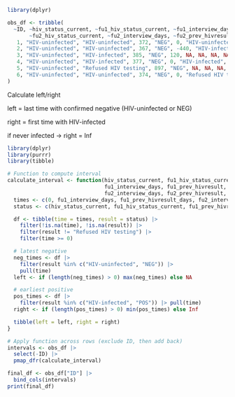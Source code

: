 ```r
library(dplyr)

obs_df <- tribble(
  ~ID, ~hiv_status_current, ~fu1_hiv_status_current, ~fu1_interview_days, ~fu1_prev_hivresult, ~fu1_prev_hivresult_days,
       ~fu2_hiv_status_current, ~fu2_interview_days, ~fu2_prev_hivresult, ~fu2_prev_hivresult_days,
   1, "HIV-uninfected", "HIV-uninfected", 372, "NEG", 0, "HIV-uninfected", 897, "NEG", 517,
   2, "HIV-uninfected", "HIV-uninfected", 367, "NEG", -440, "HIV-infected", 919, "NEG", 367,
   3, "HIV-uninfected", "HIV-infected", 385, "NEG", 120, NA, NA, NA, NA,
   4, "HIV-uninfected", "HIV-infected", 377, "NEG", 0, "HIV-infected", 902, "NEG", 0,
   5, "HIV-uninfected", "Refused HIV testing", 897, "NEG", NA, NA, NA, NA, NA,
   6, "HIV-uninfected", "HIV-uninfected", 374, "NEG", 0, "Refused HIV testing", 897, "NEG", 871
)

```


Calculate left/right

left = last time with confirmed negative (HIV-uninfected or NEG)

right = first time with HIV-infected

if never infected → right = Inf
```r
library(dplyr)
library(purrr)
library(tibble)

# Function to compute interval
calculate_interval <- function(hiv_status_current, fu1_hiv_status_current, fu2_hiv_status_current,
                               fu1_interview_days, fu1_prev_hivresult, fu1_prev_hivresult_days,
                               fu2_interview_days, fu2_prev_hivresult, fu2_prev_hivresult_days) {
  times <- c(0, fu1_interview_days, fu1_prev_hivresult_days, fu2_interview_days, fu2_prev_hivresult_days)
  status <- c(hiv_status_current, fu1_hiv_status_current, fu1_prev_hivresult, fu2_hiv_status_current, fu2_prev_hivresult)

  df <- tibble(time = times, result = status) |>
    filter(!is.na(time), !is.na(result)) |>
    filter(result != "Refused HIV testing") |>
    filter(time >= 0)

  # latest negative
  neg_times <- df |> 
    filter(result %in% c("HIV-uninfected", "NEG")) |> 
    pull(time)
  left <- if (length(neg_times) > 0) max(neg_times) else NA

  # earliest positive
  pos_times <- df |> 
    filter(result %in% c("HIV-infected", "POS")) |> pull(time)
  right <- if (length(pos_times) > 0) min(pos_times) else Inf

  tibble(left = left, right = right)
}

# Apply function across rows (exclude ID, then add back)
intervals <- obs_df |> 
  select(-ID) |> 
  pmap_dfr(calculate_interval)

final_df <- obs_df["ID"] |> 
  bind_cols(intervals)
print(final_df)


```

